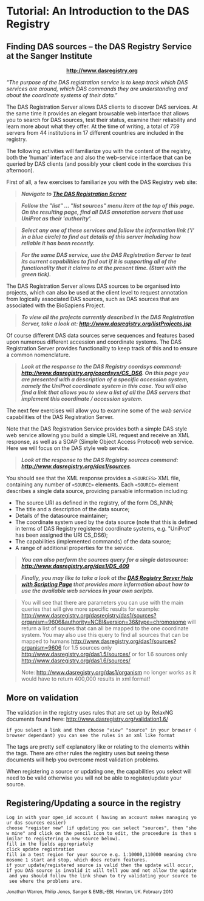 =Tutorial: An Introduction to the DAS Registry=

==Finding DAS sources – the DAS Registry Service at the Sanger Institute==

<center>'''http://www.dasregistry.org'''</center>

''“The purpose of the DAS registration service is to keep track which DAS services are around, which DAS commands they are understanding and about the coordinate systems of their data.”''

The DAS Registration Server allows DAS clients to discover DAS services.  At the same time it provides an elegant browsable web interface that allows you to search for DAS sources, test their status, examine their reliability and learn more about what they offer.  At the time of writing, a total of 759 servers from 44 institutions in 17 different countries are included in the registry.

The following activities will familiarize you with the content of the registry, both the 'human' interface and also the web-service interface that can be queried by DAS clients (and possibly your client code in the exercises this afternoon).

First of all, a few exercises to familiarize you with the DAS Registry web site:

<blockquote> 
'''''Navigate to [http://www.dasregistry.org The DAS Registration Server]'''''
</blockquote>

<blockquote>
'''''Follow the "list" ... "list sources" menu item at the top of this page.  On the resulting page, find all DAS annotation servers that use UniProt as their 'authority'.'''''
</blockquote>

<blockquote>
'''''Select any one of these services and follow the information link ('i' in a blue circle) to find out details of this server including how reliable it has been recently.'''''
</blockquote>

<blockquote>
'''''For the same DAS service, use the DAS Registration Server to test its current capabilities to find out if it is supporting all of the functionality that it claims to at the present time. (Start with the green tick).'''''
</blockquote>

The DAS Registration Server allows DAS sources to be organised into projects, which can also be used at the client level to request annotation from logically associated DAS sources, such as DAS sources that are associated with the BioSapiens Project.

<blockquote>
'''''To view all the projects currently described in the DAS Registration Server, take a look at: http://www.dasregistry.org/listProjects.jsp'''''
</blockquote>

Of course different DAS data sources serve sequences and features based upon numerous different accession and coordinate systems.  The DAS Registration Server provides functionality to keep track of this and to ensure a common nomenclature.

<blockquote>
'''''Look at the response to the DAS Registry coordsys command: http://www.dasregistry.org/coordsys/CS_DS6.  On this page you are presented with a description of a specific accession system, namely the UniProt coordinate system in this case.  You will also find a link that allows you to view a list of all the DAS servers that implement this coordinate / accession system.'''''
</blockquote>

The next few exercises will allow you to examine some of the ''web service'' capabilities of the DAS Registration Server.  

Note that the DAS Registration Service provides both a simple DAS style web service allowing you build a simple URL request and receive an XML response, as well as a SOAP (Simple Object Access Protocol) web service.  Here we will focus on the DAS style web service. 


<blockquote>
'''''Look at the response to the DAS Registry sources command: http://www.dasregistry.org/das1/sources.'''''
</blockquote>

You should see that the XML response provides a <tt>&lt;SOURCES&gt;</tt> XML file, containing any number of <tt>&lt;SOURCE&gt;</tt> elements.  Each <tt>&lt;SOURCE&gt;</tt> element describes a single data source, providing parsable information including:

* The source URI as defined in the registry, of the form DS_NNN;
* The title and a description of the data source;
* Details of the datasource maintainer;
* The coordinate system used by the data source (note that this is defined in terms of DAS Registry registered coordinate systems, e.g. "UniProt" has been assigned the URI CS_DS6);
* The capabilities (implemented commands) of the data source;
* A range of additional properties for the service.

<blockquote>
'''''You can also perform the sources query for a single datasource: http://www.dasregistry.org/das1/DS_409'''''
</blockquote>

<blockquote>
'''''Finally, you may like to take a look at the [http://www.dasregistry.org/help_scripting.jsp DAS Registry Server Help with Scripting Page] that provides more information about how to use the available web services in your own scripts.'''''
</blockquote>
<blockquote>
You will see that there are parameters you can use with the main queries that will give more specific results for example:
http://www.dasregistry.org/dasregistry/das1/sources?organism=9606&authority=NCBI&version=36&type=chromosome
will return a list of soures that can all be mapped to the one coordinate system.
You may also use this query to find all sources that can be mapped to humans http://www.dasregistry.org/das1/sources?organism=9606
for 1.5 sources only http://www.dasregistry.org/das1.5/sources/ or for 1.6 sources only http://www.dasregistry.org/das1.6/sources/ 

Note: http://www.dasregistry.org/das1/organism no longer works as it would have to return 400,000 results in xml format!
</blockquote>

==More on validation==

The validation in the registry uses rules that are set up by RelaxNG documents found here:
http://www.dasregistry.org/validation1.6/
 if you select a link and then choose "view" "source" in your browser (browser dependant) you can see the rules in an xml like format
The tags are pretty self explanatory like <zeroOrMore> or <optional> relating to the elements within the tags.
There are other rules the registry uses but seeing these documents will help you overcome most validation problems.

When registering a source or updating one, the capabilities you select will need to be valid otherwise you will not be able to register/update your source.

==Registering/Updating a source in the registry==

 Log in with your open_id account ( having an account makes managing your das sources easier)
 choose "register new" (if updating you can select "sources", then "show mine" and click on the pencil icon to edit, the proceedure is then similar to registering a new source below).
 fill in the fields appropriately
 click update registration
 fill in a test region for your source e.g. 1:10000,110000 meaning chromosome 1 start and stop, which does return features.
 if your update/registered source is valid then the update will occur, if you DAS source is invalid it will tell you and not allow the update and you should follow the link shown to try validating your source to see where the problems are.




<small>Jonathan Warren, Philip Jones, Sanger & EMBL-EBI, Hinxton, UK. February 2010</small>